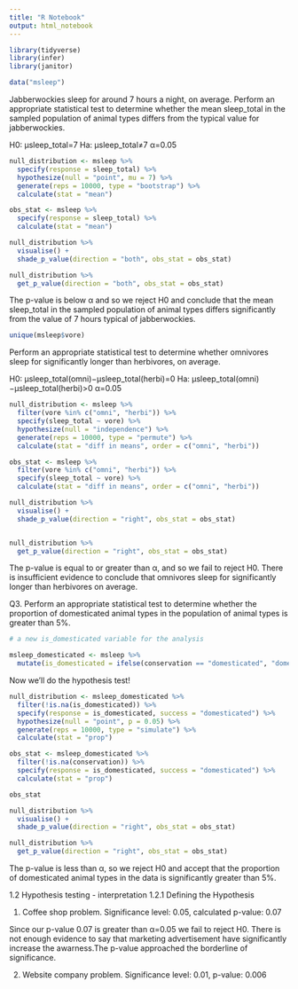 ```yaml
---
title: "R Notebook"
output: html_notebook
---
```




```r

library(tidyverse)
library(infer)
library(janitor)


```


```r

data("msleep")

```

Jabberwockies sleep for around 7 hours a night, on average. Perform an appropriate statistical test to determine whether the mean sleep_total in the sampled population of animal types differs from the typical value for jabberwockies.

H0: μsleep_total=7 Ha: μsleep_total≠7 α=0.05

```r

null_distribution <- msleep %>%
  specify(response = sleep_total) %>%
  hypothesize(null = "point", mu = 7) %>%
  generate(reps = 10000, type = "bootstrap") %>%
  calculate(stat = "mean")

obs_stat <- msleep %>%
  specify(response = sleep_total) %>%
  calculate(stat = "mean")

null_distribution %>%
  visualise() +
  shade_p_value(direction = "both", obs_stat = obs_stat)

```


```r
null_distribution %>%
  get_p_value(direction = "both", obs_stat = obs_stat)

```


The p-value is below α and so we reject H0 and conclude that the mean sleep_total in the sampled population of animal types differs significantly from the value of 7 hours typical of jabberwockies. 




```r

unique(msleep$vore)

```

Perform an appropriate statistical test to determine whether omnivores sleep for significantly longer than herbivores, on average.

H0: μsleep_total(omni)−μsleep_total(herbi)=0 Ha: μsleep_total(omni)−μsleep_total(herbi)>0 α=0.05

```r
null_distribution <- msleep %>%
  filter(vore %in% c("omni", "herbi")) %>%
  specify(sleep_total ~ vore) %>%
  hypothesize(null = "independence") %>%
  generate(reps = 10000, type = "permute") %>%
  calculate(stat = "diff in means", order = c("omni", "herbi"))

obs_stat <- msleep %>%
  filter(vore %in% c("omni", "herbi")) %>%
  specify(sleep_total ~ vore) %>%
  calculate(stat = "diff in means", order = c("omni", "herbi"))

null_distribution %>%
  visualise() +
  shade_p_value(direction = "right", obs_stat = obs_stat)



```

```r

null_distribution %>%
  get_p_value(direction = "right", obs_stat = obs_stat)

```

The p-value is equal to or greater than α, and so we fail to reject H0. There is insufficient evidence to conclude that omnivores sleep for significantly longer than herbivores on average. 




Q3. Perform an appropriate statistical test to determine whether the proportion of domesticated animal types in the population of animal types is greater than 5%. 

```r
# a new is_domesticated variable for the analysis

msleep_domesticated <- msleep %>%
  mutate(is_domesticated = ifelse(conservation == "domesticated", "domesticated", "not_domesticated"))


```











Now we’ll do the hypothesis test!

```r

null_distribution <- msleep_domesticated %>%
  filter(!is.na(is_domesticated)) %>%
  specify(response = is_domesticated, success = "domesticated") %>%
  hypothesize(null = "point", p = 0.05) %>%
  generate(reps = 10000, type = "simulate") %>%
  calculate(stat = "prop")


```




```r

obs_stat <- msleep_domesticated %>%
  filter(!is.na(conservation)) %>%
  specify(response = is_domesticated, success = "domesticated") %>%
  calculate(stat = "prop")

obs_stat

```



```r

null_distribution %>%
  visualise() +
  shade_p_value(direction = "right", obs_stat = obs_stat)

```


```r

null_distribution %>%
  get_p_value(direction = "right", obs_stat = obs_stat)

```

The p-value is less than α, so we reject H0 and accept that the proportion of domesticated animal types in the data is significantly greater than 5%.




1.2 Hypothesis testing - interpretation
1.2.1 Defining the Hypothesis

1. Coffee shop problem. Significance level: 0.05, calculated p-value: 0.07

Since our p-value 0.07 is greater than α=0.05 we fail to reject H0. There is not enough evidence to say that marketing advertisement have significantly increase the awarness.The p-value approached the borderline of significance.


2. Website company problem. Significance level: 0.01, p-value: 0.006




























